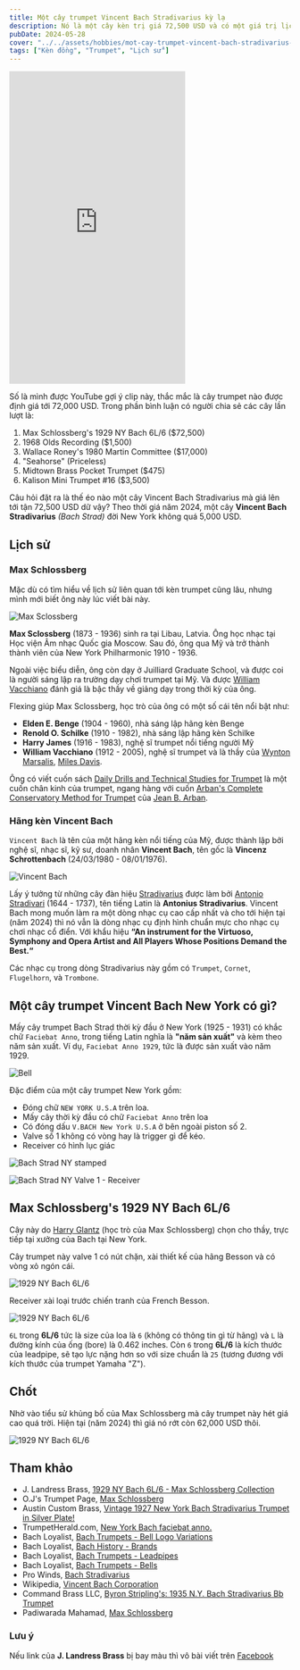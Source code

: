 ```yaml
---
title: Một cây trumpet Vincent Bach Stradivarius kỳ lạ
description: Nó là một cây kèn trị giá 72,500 USD và có một giá trị lịch sử thú vị.
pubDate: 2024-05-28
cover: "../../assets/hobbies/mot-cay-trumpet-vincent-bach-stradivarius-ky-la/bach-strad-bell.jpg"
tags: ["Kèn đồng", "Trumpet", "Lịch sử"]
---
```


<iframe width="315" height="560"
src="https://www.youtube.com/embed/NnadaA7lv9Y"
title="YouTube video player"
frameborder="0"
allow="accelerometer; autoplay; clipboard-write; encrypted-media; gyroscope; picture-in-picture; web-share"
allowfullscreen></iframe>

Số là mình được YouTube gợi ý clip này, thắc mắc là cây trumpet nào được định giá tới 72,000 USD. Trong phần bình luận có người chia sẻ các cây lần lượt là:

1. Max Schlossberg's 1929 NY Bach 6L/6 ($72,500)
2. 1968 Olds Recording ($1,500)
3. Wallace Roney's 1980 Martin Committee ($17,000)
4. "Seahorse" (Priceless)
5. Midtown Brass Pocket Trumpet ($475)
6. Kalison Mini Trumpet #16 ($3,500)

Câu hỏi đặt ra là thế éo nào một cây Vincent Bach Stradivarius mà giá lên tới tận 72,500 USD dữ vậy? Theo thời giá năm 2024, một cây **Vincent Bach Stradivarius** _(Bach Strad)_ đời New York không quá 5,000 USD.

## Lịch sử

### Max Schlossberg

Mặc dù có tìm hiểu về lịch sử liên quan tới kèn trumpet cũng lâu, nhưng mình mới biết ông này lúc viết bài này.

![Max Sclossberg](../../assets/hobbies/mot-cay-trumpet-vincent-bach-stradivarius-ky-la/max-schlossberg.jpg)

**Max Sclossberg** (1873 - 1936) sinh ra tại Libau, Latvia. Ông học nhạc tại Học viện Âm nhạc Quốc gia Moscow. Sau đó, ông qua Mỹ và trở thành thành viên của New York Philharmonic 1910 - 1936.

Ngoài việc biểu diễn, ông còn dạy ở Juilliard Graduate School, và được coi là người sáng lập ra trường dạy chơi trumpet tại Mỹ. Và được [William Vacchiano](https://en.wikipedia.org/wiki/William_Vacchiano) đánh giá là bậc thầy về giảng dạy trong thời kỳ của ông.

Flexing giúp Max Sclossberg, học trò của ông có một số cái tên nổi bật như:
- **Elden E. Benge** (1904 - 1960), nhà sáng lập hãng kèn Benge
- **Renold O. Schilke** (1910 - 1982), nhà sáng lập hãng kèn Schilke
- **Harry James** (1916 - 1983), nghệ sĩ trumpet nổi tiếng người Mỹ
- **William Vacchiano** (1912 - 2005), nghệ sĩ trumpet và là thầy của [Wynton Marsalis](https://en.wikipedia.org/wiki/Wynton_Marsalis), [Miles Davis](https://en.wikipedia.org/wiki/Miles_Davis).

Ông có viết cuốn sách [Daily Drills and Technical Studies for Trumpet](https://www.amazon.com/Daily-Drills-Technical-Studies-Trumpet/dp/B001XFTGOC) là một cuốn chân kinh của trumpet, ngang hàng với cuốn [Arban's Complete Conservatory Method for Trumpet](https://www.amazon.com/Complete-Conservatory-Trumpet-Baritone-Euphonium/dp/0825803853)  của [Jean B. Arban](https://en.wikipedia.org/wiki/Jean-Baptiste_Arban).

### Hãng kèn Vincent Bach

`Vincent Bach` là tên của một hãng kèn nổi tiếng của Mỹ, được thành lập bởi nghệ sĩ, nhạc sĩ, kỹ sư, doanh nhân **Vincent Bach**, tên gốc là **Vincenz Schrottenbach** (24/03/1980 - 08/01/1976).

![Vincent Bach](../../assets/hobbies/mot-cay-trumpet-vincent-bach-stradivarius-ky-la/vincent-bach.jpg)

Lấy ý tưởng từ những cây đàn hiệu [Stradivarius](https://en.wikipedia.org/wiki/Stradivarius) được làm bởi [Antonio Stradivari](https://en.wikipedia.org/wiki/Antonio_Stradivari) (1644 - 1737), tên tiếng Latin là **Antonius Stradivarius**. Vincent Bach mong muốn làm ra một dòng nhạc cụ cao cấp nhất và cho tới hiện tại (năm 2024) thì nó vẫn là dòng nhạc cụ định hình chuẩn mực cho nhạc cụ chơi nhạc cổ điển. Với khẩu hiệu **“An instrument for the Virtuoso, Symphony and Opera Artist and All Players Whose Positions Demand the Best.“**

Các nhạc cụ trong dòng Stradivarius này gồm có `Trumpet`, `Cornet`, `Flugelhorn`, và `Trombone`.

## Một cây trumpet Vincent Bach New York có gì?

Mấy cây trumpet Bach Strad thời kỳ đầu ở New York (1925 - 1931) có khắc chữ `Faciebat Anno`, trong tiếng Latin nghĩa là **"năm sản xuất"** và kèm theo năm sản xuất. Ví dụ, `Faciebat Anno 1929`, tức là được sản xuất vào năm 1929.

![Bell](../../assets/hobbies/mot-cay-trumpet-vincent-bach-stradivarius-ky-la/bach-strad-bell.jpg)

Đặc điểm của một cây trumpet New York gồm:
- Đóng chữ `NEW YORK U.S.A` trên loa.
- Mấy cây thời kỳ đầu có chữ `Faciebat Anno` trên loa
- Có đóng dấu `V.BACH New York U.S.A` ở bên ngoài piston số 2.
- Valve số 1 không có vòng hay là trigger gì để kéo.
- Receiver có hình lục giác

![Bach Strad NY stamped](../../assets/hobbies/mot-cay-trumpet-vincent-bach-stradivarius-ky-la/bach-ny-stamped.jpg)

![Bach Strad NY Valve 1 - Receiver](../../assets/hobbies/mot-cay-trumpet-vincent-bach-stradivarius-ky-la/bach-ny-receiver-valve-1.jpg)

## Max Schlossberg's 1929 NY Bach 6L/6

Cây này do [Harry Glantz](https://en.wikipedia.org/wiki/Harry_Glantz) (học trò của Max Schlossberg) chọn cho thầy, trực tiếp tại xưởng của Bach tại New York.

Cây trumpet này valve 1 có nút chặn, xài thiết kế của hãng Besson và có vòng xỏ ngón cái.

![1929 NY Bach 6L/6](../../assets/hobbies/mot-cay-trumpet-vincent-bach-stradivarius-ky-la/valve-1.jpg)

Receiver xài loại trước chiến tranh của French Besson.

![1929 NY Bach 6L/6](../../assets/hobbies/mot-cay-trumpet-vincent-bach-stradivarius-ky-la/receiver.jpg)

`6L` trong **6L/6** tức là size của loa là `6` (không có thông tin gì từ hãng) và `L` là đường kính của ống (bore) là 0.462 inches. Còn `6` trong **6L/6** là kích thước của leadpipe, sẽ tạo lực nặng hơn so với size chuẩn là `25` (tương đương với kích thước của trumpet Yamaha "Z").

## Chốt

Nhờ vào tiểu sử khủng bố của Max Schlossberg mà cây trumpet này hét giá cao quá trời. Hiện tại (năm 2024) thì giá nó rớt còn 62,000 USD thôi.

![1929 NY Bach 6L/6](../../assets/hobbies/mot-cay-trumpet-vincent-bach-stradivarius-ky-la/ny-strad-trumpet.jpg)

## Tham khảo

- J. Landress Brass, [1929 NY Bach 6L/6 - Max Schlossberg Collection](https://www.jlandressbrass.com/shop/c/p/1929-NY-Bach-6L6---Max-Schlossberg-Collection-x50860281.htm)
- O.J's Trumpet Page, [Max Schlossberg](https://ojtrumpet.no/schlossberg)
- Austin Custom Brass, [Vintage 1927 New York Bach Stradivarius Trumpet in Silver Plate!](https://www.austincustombrass.biz/vintage-1927-new-york-bach-stradivarius-trumpet-in-silver-plate/)
- TrumpetHerald.com, [New York Bach faciebat anno.](https://www.trumpetherald.com/forum/viewtopic.php?p=1617470)
- Bach Loyalist, [Bach Trumpets - Bell Logo Variations](https://bachloyalist.com/bach-trumpets-bell-logo-variations/)
- Bach Loyalist, [Bach History - Brands](https://bachloyalist.com/vincent-bach-brands/)
- Bach Loyalist, [Bach Trumpets - Leadpipes](https://bachloyalist.com/bach-trumpets-leadpipes/)
- Bach Loyalist, [Bach Trumpets - Bells](https://bachloyalist.com/bach-trumpets-bells/)
- Pro Winds, [Bach Stradivarius](https://www.prowinds.com/category/Bach_Strad)
- Wikipedia, [Vincent Bach Corporation](https://en.wikipedia.org/wiki/Vincent_Bach_Corporation)
- Command Brass LLC, [Byron Stripling's: 1935 N.Y. Bach Stradivarius Bb Trumpet](https://www.commandbrass.com/product-page/byron-stripling-s-1935-n-y-bach-stradivarius)
- Padiwarada Mahamad, [Max Schlossberg](https://prezi.com/l8eg_x8eorg1/max-schlossberg/)

### Lưu ý

Nếu link của **J. Landress Brass** bị bay màu thì vô bài viết trên [Facebook](https://www.facebook.com/JLandressBrass/posts/pfbid02VwV8yVwZpbctyF9eKBs7g1LMze4dyEiWKoejeJTvGW5U3SDgU8QpLyDdrarSkSFLl)